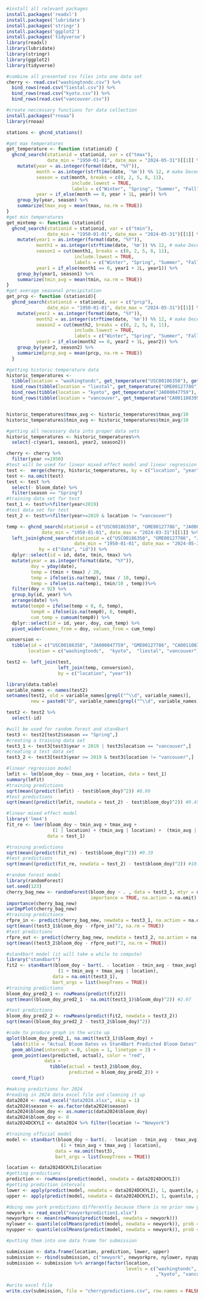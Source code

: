
```r
#install all relevant packages
install.packages('readxl')
install.packages('lubridate')
install.packages('stringr')
install.packages('ggplot2')
install.packages('tidyverse')
library(readxl)
library(lubridate)
library(stringr)
library(ggplot2)
library(tidyverse)
```

```r
#combine all presented csv files into one data set
cherry <- read.csv("washingtondc.csv") %>% 
  bind_rows(read.csv("liestal.csv")) %>% 
  bind_rows(read.csv("kyoto.csv")) %>% 
  bind_rows(read.csv("vancouver.csv"))
```

```r
#create neccessary functions for data collection
install.packages("rnoaa")
library(rnoaa)

stations <- ghcnd_stations()

#get max temperatures
get_temperature <- function (stationid) {
  ghcnd_search(stationid = stationid, var = c("tmax"), 
               date_min = "1950-01-01", date_max = "2024-05-31")[[1]] %>%
    mutate(year = as.integer(format(date, "%Y")),
           month = as.integer(strftime(date, '%m')) %% 12, # make December "0"
           season = cut(month, breaks = c(0, 2, 5, 8, 11),
                        include.lowest = TRUE,
                        labels = c("Winter", "Spring", "Summer", "Fall")),
           year = if_else(month == 0, year + 1L, year)) %>%
    group_by(year, season) %>%
    summarize(tmax_avg = mean(tmax, na.rm = TRUE))
}
#get min temperatures
get_mintemp <- function (stationid){
  ghcnd_search(stationid = stationid, var = c("tmin"), 
               date_min = "1950-01-01", date_max = "2024-05-31")[[1]] %>%
    mutate(year1 = as.integer(format(date, "%Y")),
           month1 = as.integer(strftime(date, '%m')) %% 12, # make December "0"
           season1 = cut(month1, breaks = c(0, 2, 5, 8, 11),
                         include.lowest = TRUE,
                         labels = c("Winter", "Spring", "Summer", "Fall")),
           year1 = if_else(month1 == 0, year1 + 1L, year1)) %>%
    group_by(year1, season1) %>%
    summarize(tmin_avg = mean(tmin, na.rm = TRUE))
}
#get average seasonal precipitation
get_prcp <- function (stationid){
  ghcnd_search(stationid = stationid, var = c("prcp"), 
               date_min = "1950-01-01", date_max = "2024-05-31")[[1]] %>%
    mutate(year2 = as.integer(format(date, "%Y")),
           month2 = as.integer(strftime(date, '%m')) %% 12, # make December "0"
           season2 = cut(month2, breaks = c(0, 2, 5, 8, 11),
                         include.lowest = TRUE,
                         labels = c("Winter", "Spring", "Summer", "Fall")),
           year2 = if_else(month2 == 0, year2 + 1L, year2)) %>%
    group_by(year2, season2) %>%
    summarize(prcp_avg = mean(prcp, na.rm = TRUE))
  }

```

```r
#getting historic temperature data
historic_temperatures <-
  tibble(location = "washingtondc", get_temperature("USC00186350"), get_mintemp("USC00186350"), get_prcp("USC00186350")) %>%
  bind_rows(tibble(location = "liestal", get_temperature("GME00127786"), get_mintemp("GME00127786"), get_prcp("GME00127786"))) %>%
  bind_rows(tibble(location = "kyoto", get_temperature("JA000047759"), get_mintemp("JA000047759"), get_prcp("JA000047759"))) %>%
  bind_rows(tibble(location = "vancouver", get_temperature("CA001108395"), get_mintemp("CA001108395"), get_prcp("CA001108395")))


historic_temperatures$tmax_avg <- historic_temperatures$tmax_avg/10
historic_temperatures$tmin_avg <- historic_temperatures$tmin_avg/10
```

```r
#getting all necessary data into proper data sets 
historic_temperatures <- historic_temperatures%>%
  select(-c(year1, season1, year2, season2))

cherry <- cherry %>%
  filter(year >=1950)
#test will be used for linear mixed effect model and linear regression model
test <-  merge(cherry, historic_temperatures, by = c("location", "year"), all = TRUE)
test <- na.omit(test)
test <- test %>%
  select(- bloom_date) %>%
  filter(season == "Spring")
#training data set for test
test_1 <- test%>%filter(year<2019)
#test data set for test
test_2 <- test%>%filter(year>=2019 & location != "vancouver")

temp <- ghcnd_search(stationid = c("USC00186350", "GME00127786", "JA000047759", "CA001108395"), var = c("tmax"), 
             date_min = "1950-01-01", date_max = "2024-03-31")[[1]] %>%
  left_join(ghcnd_search(stationid = c("USC00186350", "GME00127786", "JA000047759", "CA001108395"), var = c("tmin"), 
                         date_min = "1950-01-01", date_max = "2024-05-31")[[1]],
            by = c("date", "id")) %>%
  dplyr::select(id = id, date, tmin, tmax) %>%
  mutate(year = as.integer(format(date, "%Y")),
         doy = yday(date),
         temp = (tmin + tmax) / 20,
         temp = ifelse(is.na(temp), tmax / 10, temp),
         temp = ifelse(is.na(temp), tmin/10 , temp))%>%
  filter(doy < 92) %>%
  group_by(id, year) %>%
  arrange(date) %>%
  mutate(temp0 = ifelse(temp < 0, 0, temp),
         temp0 = ifelse(is.na(temp0), 0, temp0),
         cum_temp = cumsum(temp0)) %>%
  dplyr::select(id = id, year, doy, cum_temp) %>%
  pivot_wider(names_from = doy, values_from = cum_temp)

conversion <-
  tibble(id = c("USC00186350", "JA000047759", "GME00127786", "CA001108395"),
        location = c("washingtondc",  "kyoto",  "liestal", "vancouver"))

test2 <- left_join(test, 
                   left_join(temp, conversion), 
                   by = c("location", "year"))

library(data.table)
variable_names <- names(test2)
setnames(test2, old = variable_names[grepl("^\\d", variable_names)],
         new = paste0("D", variable_names[grepl("^\\d", variable_names)]))

test2 <- test2 %>%
  select(-id)

#will be used for random forest and stan4bart
test3 <- test2[test2$season == "Spring",]
#creating a training data set
test3_1 <- test3[test3$year < 2019 | test3$location == "vancouver",]
#creating a test data set
test3_2 <- test3[test3$year >= 2019 & test3$location != "vancouver",]
```

```r
#linear regression model
lmfit <- lm(bloom_doy ~ tmax_avg + location, data = test_1)
summary(lmfit)
#training predictions
sqrt(mean((predict(lmfit) - test$bloom_doy)^2)) #8.99  
#test predictions
sqrt(mean((predict(lmfit, newdata = test_2) - test$bloom_doy)^2)) #9.45
```

```r
#linear mixed effect model
library('lme4') 
fit_re <- lmer(bloom_doy ~ tmin_avg + tmax_avg +
                 (1 | location) + (tmin_avg | location) +  (tmin_avg | location),
               data = test_1)

#training predictions
sqrt(mean((predict(fit_re) - test$bloom_doy)^2)) #9.19  
#test predictions
sqrt(mean((predict(fit_re, newdata = test_2) - test$bloom_doy)^2)) #10.68

```

```r
#random forest model
library(randomForest)
set.seed(123)
cherry_bag_new <- randomForest(bloom_doy ~ . , data = test3_1, mtyr = ncol(test3_1)-1, 
                               importance = TRUE, na.action = na.omit)
importance(cherry_bag_new)
varImpPlot(cherry_bag_new)
#training predictions
rfpre_in <- predict(cherry_bag_new, newdata = test3_1, na.action = na.omit)
sqrt(mean((test3_1$bloom_doy - rfpre_in)^2, na.rm = TRUE))
#test predictions
rfpre_out <- predict(cherry_bag_new, newdata = test3_2, na.action = na.omit)
sqrt(mean((test3_2$bloom_doy - rfpre_out)^2, na.rm = TRUE))
```

```r
#stan4bart model (it will take a while to compute)
library("stan4bart") 
fit2 <- stan4bart(bloom_doy ~ bart(. - location - tmin_avg - tmax_avg) + 
                   (1 + tmin_avg + tmax_avg | location),
                 data = na.omit(test3_1), 
                 bart_args = list(keepTrees = TRUE))
#training predictions
bloom_doy_pred2_1 <- rowMeans(predict(fit2))
sqrt(mean((bloom_doy_pred2_1 - na.omit(test3_1)$bloom_doy)^2)) #2.07

#test predictions
bloom_doy_pred2_2 <- rowMeans(predict(fit2, newdata = test3_2))
sqrt(mean((bloom_doy_pred2_2 - test3_2$bloom_doy)^2)) 
```

```r
#code to produce graph in the write up
qplot(bloom_doy_pred2_1, na.omit(test3_1)$bloom_doy) + 
  labs(title = "Actual Bloom Dates vs Stan4Bart Predicted Bloom Dates", x = "Predicted Bloom Dates (Day of the Year)", y = "Actual Bloom Dates (Day of the Year)") +
  geom_abline(intercept = 0, slope = 1, linetype = 2) +
  geom_point(aes(predicted, actual), color = "red",
              data = 
                tibble(actual = test3_2$bloom_doy,
                       predicted = bloom_doy_pred2_2)) +
  coord_flip()
```
```r
#making predictions for 2024
#reading in 2024 data excel file and cleaning it up
data2024 <- read_excel("data2024.xlsx", skip = 1)
data2024$season <- as.factor(data2024$season)
data2024$bloom_doy <- as.numeric(data2024$bloom_doy)
data2024$bloom_doy <- 0
data2024DCKYLI <- data2024 %>% filter(location != "Newyork")

#training official model
model <- stan4bart(bloom_doy ~ bart(. - location - tmin_avg - tmax_avg) + 
                    (1 + tmin_avg + tmax_avg | location),
                  data = na.omit(test3), 
                  bart_args = list(keepTrees = TRUE))

location <- data2024DCKYLI$location
#getting predictions
prediction <- rowMeans(predict(model, newdata = data2024DCKYLI))
#getting prediction intervals
lower <- apply(predict(model, newdata = data2024DCKYLI), 1, quantile, prob = .025)
upper <- apply(predict(model, newdata = data2024DCKYLI), 1, quantile, prob = .975)


```

```r
#doing new york predictions differently because there is no prior new york data
newyork <- read_excel("newyorkprediction1.xlsx")
newyorkpre <- mean(rowMeans(predict(model, newdata = newyork)))
nylower <- quantile(colMeans(predict(model, newdata = newyork)), prob = .025)
nyupper <- quantile(colMeans(predict(model, newdata = newyork)), prob = .975)

```

```r
#putting them into one data frame for submission

submission <- data.frame(location, prediction, lower, upper)
submission <- rbind(submission, c("newyork", newyorkpre, nylower, nyupper))
submission <- submission %>% arrange(factor(location, 
                                            levels = c("washingtondc", "liestal"
                                                       ,"kyoto", "vancouver", "newyork")))

#write excel file
write.csv(submission, file = "cherrypredictions.csv", row.names = FALSE)

```




